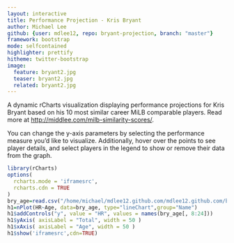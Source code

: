 ```yaml
---
layout: interactive
title: Performance Projection - Kris Bryant
author: Michael Lee
github: {user: mdlee12, repo: bryant-projection, branch: "master"}
framework: bootstrap
mode: selfcontained
highlighter: prettify
hitheme: twitter-bootstrap
image:
  feature: bryant2.jpg
  teaser: bryant2.jpg
  related: bryant2.jpg
---
```


A dynamic rCharts visualization displaying performance projections for Kris Bryant based on his 10 most similar career MiLB comparable players. Read more at <http://middlee.com/milb-similarity-scores/>.

You can change the y-axis parameters by selecting the performance measure you'd like to visualize. Additionally, hover over the points to see player details, and select players in the legend to show or remove their data from the graph.

```r
library(rCharts)
options(
  rcharts.mode = 'iframesrc', 
  rcharts.cdn = TRUE
)
bry_age=read.csv("/home/michael/mdlee12.github.com/mdlee12.github.com/bry_age.csv")
h1=nPlot(HR~Age, data=bry_age, type="lineChart",group="Name")
h1$addControls("y", value = "HR", values = names(bry_age[, 8:24]))
h1$yAxis( axisLabel = "Total", width = 50 )
h1$xAxis( axisLabel = "Age", width = 50 )
h1$show('iframesrc',cdn=TRUE)

```

